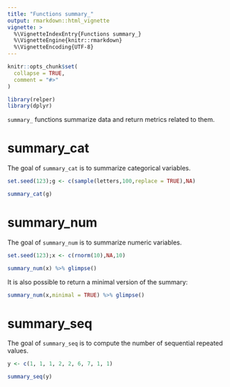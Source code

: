 ```yaml
---
title: "Functions summary_"
output: rmarkdown::html_vignette
vignette: >
  %\VignetteIndexEntry{Functions summary_}
  %\VignetteEngine{knitr::rmarkdown}
  %\VignetteEncoding{UTF-8}
---
```


```r
knitr::opts_chunk$set(
  collapse = TRUE,
  comment = "#>"
)
```

```r
library(relper)
library(dplyr)
```

`summary_` functions summarize data and return metrics related to them.

# summary_cat

The goal of `summary_cat` is to summarize categorical variables.

```r
set.seed(123);g <- c(sample(letters,100,replace = TRUE),NA)

summary_cat(g)
```

# summary_num

The goal of `summary_num` is to summarize numeric variables.

```r
set.seed(123);x <- c(rnorm(10),NA,10)

summary_num(x) %>% glimpse()
```

It is also possible to return a minimal version of the summary:

```r
summary_num(x,minimal = TRUE) %>% glimpse()
```


# summary_seq

The goal of `summary_seq` is to compute the number of sequential repeated values.

```r
y <- c(1, 1, 1, 2, 2, 6, 7, 1, 1)

summary_seq(y)

```
